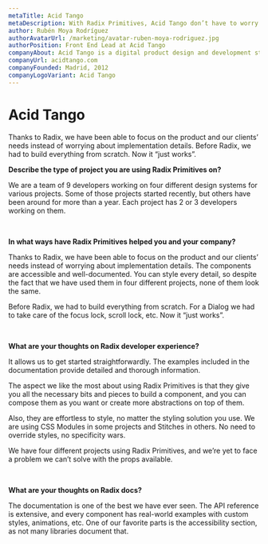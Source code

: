 ```yaml
---
metaTitle: Acid Tango
metaDescription: With Radix Primitives, Acid Tango don’t have to worry about component implementation details anymore, so they can focus on the product and their clients’ needs.
author: Rubén Moya Rodríguez
authorAvatarUrl: /marketing/avatar-ruben-moya-rodriguez.jpg
authorPosition: Front End Lead at Acid Tango
companyAbout: Acid Tango is a digital product design and development studio. We partner with funded startups, corporations and venture builders to deliver industry-changing digital products.
companyUrl: acidtango.com
companyFounded: Madrid, 2012
companyLogoVariant: Acid Tango
---
```


# Acid Tango

<HeroQuote>
  Thanks to Radix, we have been able to focus on the product and our clients’
  needs instead of worrying about implementation details. Before Radix, we had
  to build everything from scratch. Now it “just works”.
</HeroQuote>

**Describe the type of project you are using Radix Primitives on?**

We are a team of 9 developers working on four different design systems for various projects. Some of those projects started recently, but others have been around for more than a year. Each project has 2 or 3 developers working on them.

<br />

**In what ways have Radix Primitives helped you and your company?**

Thanks to Radix, we have been able to focus on the product and our clients’ needs instead of worrying about implementation details. The components are accessible and well-documented. You can style every detail, so despite the fact that we have used them in four different projects, none of them look the same.

Before Radix, we had to build everything from scratch. For a Dialog we had to take care of the focus lock, scroll lock, etc. Now it “just works”.

<br />

**What are your thoughts on Radix developer experience?**

It allows us to get started straightforwardly. The examples included in the documentation provide detailed and thorough information.

The aspect we like the most about using Radix Primitives is that they give you all the necessary bits and pieces to build a component, and you can compose them as you want or create more abstractions on top of them.

Also, they are effortless to style, no matter the styling solution you use. We are using CSS Modules in some projects and Stitches in others. No need to override styles, no specificity wars.

We have four different projects using Radix Primitives, and we’re yet to face a problem we can’t solve with the props available.

<br />

**What are your thoughts on Radix docs?**

The documentation is one of the best we have ever seen. The API reference is extensive, and every component has real-world examples with custom styles, animations, etc. One of our favorite parts is the accessibility section, as not many libraries document that.
